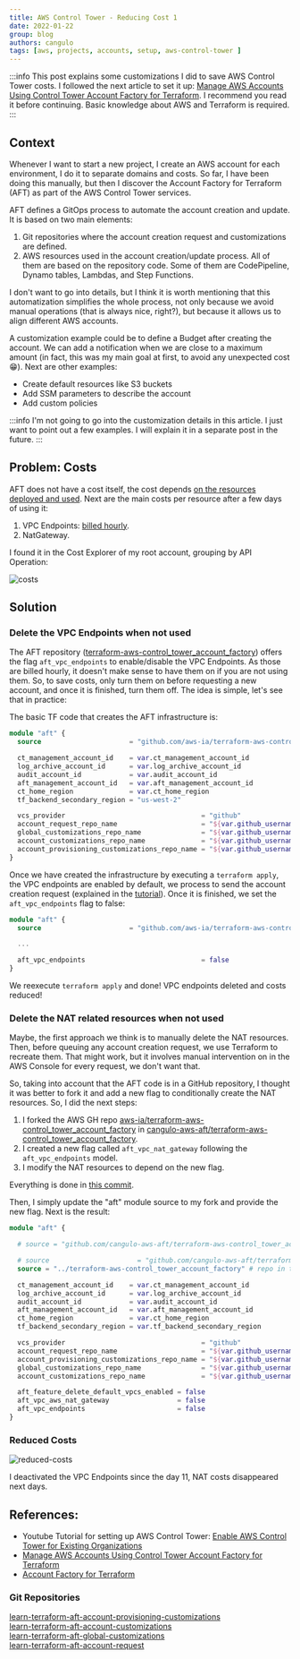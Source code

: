 ```yaml
---
title: AWS Control Tower - Reducing Cost 1
date: 2022-01-22
group: blog
authors: cangulo
tags: [aws, projects, accounts, setup, aws-control-tower ]
---
```



:::info
This post explains some customizations I did to save AWS Control Tower costs. I followed the next article to set it up: [Manage AWS Accounts Using Control Tower Account Factory for Terraform](https://learn.hashicorp.com/tutorials/terraform/aws-control-tower-aft#create-aws-aft-organizational-unit-and-account). I recommend you read it before continuing. Basic knowledge about AWS and Terraform is required.
:::

<!--truncate-->

## Context

Whenever I want to start a new project, I create an AWS account for each environment, I do it to separate domains and costs. So far, I have been doing this manually, but then I discover the Account Factory for Terraform (AFT) as part of the AWS Control Tower services. 

AFT defines a GitOps process to automate the account creation and update. It is based on two main elements: 
1. Git repositories where the account creation request and customizations are defined.
2. AWS resources used in the account creation/update process. All of them are based on the repository code. Some of them are CodePipeline, Dynamo tables, Lambdas, and Step Functions.

I don't want to go into details, but I think it is worth mentioning that this automatization simplifies the whole process, not only because we avoid manual operations (that is always nice, right?), but because it allows us to align different AWS accounts.

A customization example could be to define a Budget after creating the account. We can add a notification when we are close to a maximum amount (in fact, this was my main goal at first, to avoid any unexpected cost 😁). Next are other examples:

* Create default resources like S3 buckets
* Add SSM parameters to describe the account
* Add custom policies

:::info
I'm not going to go into the customization details in this article. I just want to point out a few examples. I will explain it in a separate post in the future.
:::

## Problem: Costs

AFT does not have a cost itself, the cost depends [on the resources deployed and used](https://docs.aws.amazon.com/controltower/latest/userguide/aft-pricing.html). Next are the main costs per resource after a few days of using it:

1. VPC Endpoints: [billed hourly](https://docs.aws.amazon.com/vpc/latest/privatelink/vpc-endpoints.html).
2. NatGateway.

I found it in the Cost Explorer of my root account, grouping by API Operation:

![costs](./resources/1/costs-using-aws-ct-aft.png)

## Solution

### Delete the VPC Endpoints when not used

The AFT repository ([terraform-aws-control_tower_account_factory](https://github.com/aws-ia/terraform-aws-control_tower_account_factory)) offers  the flag `aft_vpc_endpoints` to enable/disable the VPC Endpoints. As those are billed hourly, it doesn't make sense to have them on if you are not using them. So, to save costs, only turn them on before requesting a new account, and once it is finished, turn them off. The idea is simple, let's see that in practice:

The basic TF code that creates the AFT infrastructure is:

```terraform
module "aft" {
  source                      = "github.com/aws-ia/terraform-aws-control_tower_account_factory"

  ct_management_account_id    = var.ct_management_account_id
  log_archive_account_id      = var.log_archive_account_id
  audit_account_id            = var.audit_account_id
  aft_management_account_id   = var.aft_management_account_id
  ct_home_region              = var.ct_home_region
  tf_backend_secondary_region = "us-west-2"

  vcs_provider                                  = "github"
  account_request_repo_name                     = "${var.github_username}/learn-terraform-aft-account-request"
  global_customizations_repo_name               = "${var.github_username}/learn-terraform-aft-global-customizations"
  account_customizations_repo_name              = "${var.github_username}/learn-terraform-aft-account-customizations"
  account_provisioning_customizations_repo_name = "${var.github_username}/learn-terraform-aft-account-provisioning-customizations"
}
```

Once we have created the infrastructure by executing a `terraform apply`, the VPC endpoints are enabled by default, we process to send the account creation request (explained in the [tutorial](https://learn.hashicorp.com/tutorials/terraform/aws-control-tower-aft#create-aws-aft-organizational-unit-and-account)). Once it is finished, we set the `aft_vpc_endpoints` flag to false:

```terraform {5}
module "aft" {
  source                      = "github.com/aws-ia/terraform-aws-control_tower_account_factory"

  ...

  aft_vpc_endpoints                             = false
}
```

We reexecute `terraform apply` and done! VPC endpoints deleted and costs reduced!

### Delete the NAT related resources when not used

Maybe, the first approach we think is to manually delete the NAT resources. Then, before queuing any account creation request, we use Terraform to recreate them. That might work, but it involves manual intervention on in the AWS Console for every request, we don't want that. 

So, taking into account that the AFT code is in a GitHub repository, I thought it was better to fork it and add a new flag to conditionally create the NAT resources. So, I did the next steps:

1. I forked the AWS GH repo [aws-ia/terraform-aws-control_tower_account_factory](https://github.com/aws-ia/terraform-aws-control_tower_account_factory) in [cangulo-aws-aft/terraform-aws-control_tower_account_factory](https://github.com/cangulo-aws-aft/terraform-aws-control_tower_account_factory).
2. I created a new flag called `aft_vpc_nat_gateway` following the `aft_vpc_endpoints` model.
3. I modify the NAT resources to depend on the new flag. 

Everything is done in [this commit](https://github.com/cangulo-aws-aft/terraform-aws-control_tower_account_factory/commit/d8cfd2584f4cec37e1a91d213f823191cec201d3).

Then, I simply update the "aft" module source to my fork and provide the new flag. Next is the result:

```terraform {22}
module "aft" {

  # source = "github.com/cangulo-aws-aft/terraform-aws-control_tower_account_factory" # repo in the cloud

  # source                      = "github.com/cangulo-aws-aft/terraform-aws-control_tower_account_factory"
  source = "../terraform-aws-control_tower_account_factory" # repo in the same local path

  ct_management_account_id    = var.ct_management_account_id
  log_archive_account_id      = var.log_archive_account_id
  audit_account_id            = var.audit_account_id
  aft_management_account_id   = var.aft_management_account_id
  ct_home_region              = var.ct_home_region
  tf_backend_secondary_region = var.tf_backend_secondary_region

  vcs_provider                                  = "github"
  account_request_repo_name                     = "${var.github_username}/account-request"
  account_provisioning_customizations_repo_name = "${var.github_username}/account-provisioning-customizations"
  global_customizations_repo_name               = "${var.github_username}/global-customizations"
  account_customizations_repo_name              = "${var.github_username}/account-customizations"

  aft_feature_delete_default_vpcs_enabled = false
  aft_vpc_aws_nat_gateway                 = false
  aft_vpc_endpoints                       = false
}
```

### Reduced Costs

![reduced-costs](./resources/1/reduced-costs.jpg)

I deactivated the VPC Endpoints since the day 11, NAT costs disappeared next days. 

## References:

* Youtube Tutorial for setting up AWS Control Tower: [Enable AWS Control Tower for Existing Organizations](https://www.youtube.com/watch?v=CwRy0t8nfgM)  
* [Manage AWS Accounts Using Control Tower Account Factory for Terraform](https://learn.hashicorp.com/tutorials/terraform/aws-control-tower-aft#create-aws-aft-organizational-unit-and-account)  
* [Account Factory for Terraform](https://aws.amazon.com/blogs/aws/new-aws-control-tower-account-factory-for-terraform/)

### Git Repositories

[learn-terraform-aft-account-provisioning-customizations](https://github.com/hashicorp/learn-terraform-aft-account-provisioning-customizations)  
[learn-terraform-aft-account-customizations](https://github.com/hashicorp/learn-terraform-aft-account-customizations)  
[learn-terraform-aft-global-customizations](https://github.com/hashicorp/learn-terraform-aft-global-customizations)  
[learn-terraform-aft-account-request](https://github.com/hashicorp/learn-terraform-aft-account-request)  